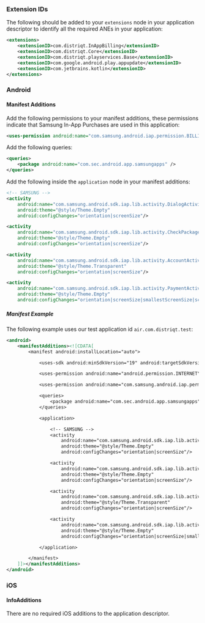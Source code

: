 
### Extension IDs

The following should be added to your `extensions` node in your application descriptor to identify all the required ANEs in your application:

```xml
<extensions>
    <extensionID>com.distriqt.InAppBilling</extensionID>
    <extensionID>com.distriqt.Core</extensionID>
    <extensionID>com.distriqt.playservices.Base</extensionID>
    <extensionID>com.google.android.play.appupdate</extensionID>
    <extensionID>com.jetbrains.kotlin</extensionID>
</extensions>
```



### Android

#### Manifest Additions


Add the following permissions to your manifest additions, these permissions indicate that Samsung In-App Purchases are used in this application:

```xml
<uses-permission android:name="com.samsung.android.iap.permission.BILLING" />
```

Add the following queries:

```xml
<queries>
	<package android:name="com.sec.android.app.samsungapps" />
</queries>
```

Add the following inside the `application` node in your manifest additions:

```xml
<!-- SAMSUNG -->
<activity
    android:name="com.samsung.android.sdk.iap.lib.activity.DialogActivity"
    android:theme="@style/Theme.Empty"
    android:configChanges="orientation|screenSize"/>

<activity
    android:name="com.samsung.android.sdk.iap.lib.activity.CheckPackageActivity"
    android:theme="@style/Theme.Empty"
    android:configChanges="orientation|screenSize"/>

<activity
    android:name="com.samsung.android.sdk.iap.lib.activity.AccountActivity"
    android:theme="@style/Theme.Transparent"
    android:configChanges="orientation|screenSize"/>

<activity
    android:name="com.samsung.android.sdk.iap.lib.activity.PaymentActivity"
    android:theme="@style/Theme.Empty"
    android:configChanges="orientation|screenSize|smallestScreenSize|screenLayout|keyboard|keyboardHidden|locale|uiMode|fontScale|density"/>
```


##### Manifest Example 

The following example uses our test application id `air.com.distriqt.test`:

```xml
<android>
	<manifestAdditions><![CDATA[
		<manifest android:installLocation="auto">

			<uses-sdk android:minSdkVersion="19" android:targetSdkVersion="29" />

			<uses-permission android:name="android.permission.INTERNET"/>

			<uses-permission android:name="com.samsung.android.iap.permission.BILLING" />

			<queries>
				<package android:name="com.sec.android.app.samsungapps" />
			</queries>

			<application>

				<!-- SAMSUNG -->
				<activity
					android:name="com.samsung.android.sdk.iap.lib.activity.DialogActivity"
					android:theme="@style/Theme.Empty"
					android:configChanges="orientation|screenSize"/>

				<activity
					android:name="com.samsung.android.sdk.iap.lib.activity.CheckPackageActivity"
					android:theme="@style/Theme.Empty"
					android:configChanges="orientation|screenSize"/>

				<activity
					android:name="com.samsung.android.sdk.iap.lib.activity.AccountActivity"
					android:theme="@style/Theme.Transparent"
					android:configChanges="orientation|screenSize"/>

				<activity
					android:name="com.samsung.android.sdk.iap.lib.activity.PaymentActivity"
					android:theme="@style/Theme.Empty"
					android:configChanges="orientation|screenSize|smallestScreenSize|screenLayout|keyboard|keyboardHidden|locale|uiMode|fontScale|density"/>

			</application>

		</manifest>
	]]></manifestAdditions>
</android>
```


### iOS

#### InfoAdditions

There are no required iOS additions to the application descriptor.
